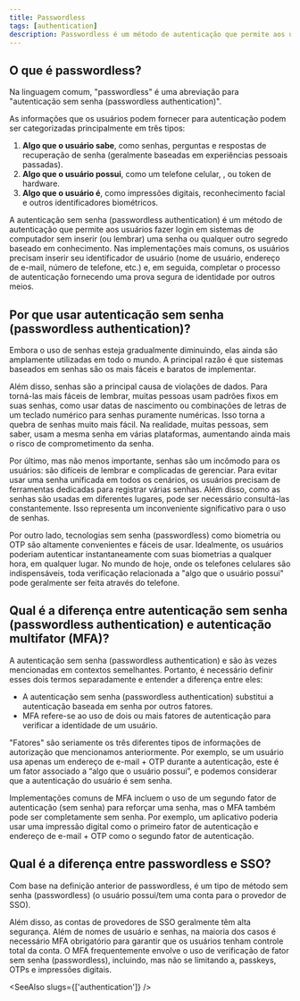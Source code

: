 ```yaml
---
title: Passwordless
tags: [authentication]
description: Passwordless é um método de autenticação que permite aos usuários fazer login em sistemas de computador sem inserir (ou lembrar) uma senha ou qualquer outro segredo baseado em conhecimento.
---
```


## O que é passwordless?

Na linguagem comum, "passwordless" é uma abreviação para "autenticação sem senha (passwordless authentication)".

As informações que os usuários podem fornecer para autenticação podem ser categorizadas principalmente em três tipos:

1. **Algo que o usuário sabe**, como senhas, perguntas e respostas de recuperação de senha (geralmente baseadas em experiências pessoais passadas).
2. **Algo que o usuário possui**, como um telefone celular, <Ref slug='otp' />, ou token de hardware.
3. **Algo que o usuário é**, como impressões digitais, reconhecimento facial e outros identificadores biométricos.

A autenticação sem senha (passwordless authentication) é um método de autenticação que permite aos usuários fazer login em sistemas de computador sem inserir (ou lembrar) uma senha ou qualquer outro segredo baseado em conhecimento. Nas implementações mais comuns, os usuários precisam inserir seu identificador de usuário (nome de usuário, endereço de e-mail, número de telefone, etc.) e, em seguida, completar o processo de autenticação fornecendo uma prova segura de identidade por outros meios.

## Por que usar autenticação sem senha (passwordless authentication)?

Embora o uso de senhas esteja gradualmente diminuindo, elas ainda são amplamente utilizadas em todo o mundo. A principal razão é que sistemas baseados em senhas são os mais fáceis e baratos de implementar.

Além disso, senhas são a principal causa de violações de dados. Para torná-las mais fáceis de lembrar, muitas pessoas usam padrões fixos em suas senhas, como usar datas de nascimento ou combinações de letras de um teclado numérico para senhas puramente numéricas. Isso torna a quebra de senhas muito mais fácil. Na realidade, muitas pessoas, sem saber, usam a mesma senha em várias plataformas, aumentando ainda mais o risco de comprometimento da senha.

Por último, mas não menos importante, senhas são um incômodo para os usuários: são difíceis de lembrar e complicadas de gerenciar. Para evitar usar uma senha unificada em todos os cenários, os usuários precisam de ferramentas dedicadas para registrar várias senhas. Além disso, como as senhas são usadas em diferentes lugares, pode ser necessário consultá-las constantemente. Isso representa um inconveniente significativo para o uso de senhas.

Por outro lado, tecnologias sem senha (passwordless) como biometria ou OTP são altamente convenientes e fáceis de usar. Idealmente, os usuários poderiam autenticar instantaneamente com suas biometrias a qualquer hora, em qualquer lugar. No mundo de hoje, onde os telefones celulares são indispensáveis, toda verificação relacionada a "algo que o usuário possui" pode geralmente ser feita através do telefone.

## Qual é a diferença entre autenticação sem senha (passwordless authentication) e autenticação multifator (MFA)?

A autenticação sem senha (passwordless authentication) e <Ref slug='mfa' /> são às vezes mencionadas em contextos semelhantes. Portanto, é necessário definir esses dois termos separadamente e entender a diferença entre eles:

- A autenticação sem senha (passwordless authentication) substitui a autenticação baseada em senha por outros fatores.
- MFA refere-se ao uso de dois ou mais fatores de autenticação para verificar a identidade de um usuário.

"Fatores" são seriamente os três diferentes tipos de informações de autorização que mencionamos anteriormente. Por exemplo, se um usuário usa apenas um endereço de e-mail + OTP durante a autenticação, este é um fator associado a “algo que o usuário possui”, e podemos considerar que a autenticação do usuário é sem senha.

Implementações comuns de MFA incluem o uso de um segundo fator de autenticação (sem senha) para reforçar uma senha, mas o MFA também pode ser completamente sem senha. Por exemplo, um aplicativo poderia usar uma impressão digital como o primeiro fator de autenticação e endereço de e-mail + OTP como o segundo fator de autenticação.

## Qual é a diferença entre passwordless e SSO?

Com base na definição anterior de passwordless, <Ref slug='single-sign-on' /> é um tipo de método sem senha (passwordless) (o usuário possui/tem uma conta para o provedor de SSO).

Além disso, as contas de provedores de SSO geralmente têm alta segurança. Além de nomes de usuário e senhas, na maioria dos casos é necessário MFA obrigatório para garantir que os usuários tenham controle total da conta. O MFA frequentemente envolve o uso de verificação de fator sem senha (passwordless), incluindo, mas não se limitando a, passkeys, OTPs e impressões digitais.

<SeeAlso slugs={['authentication']} />